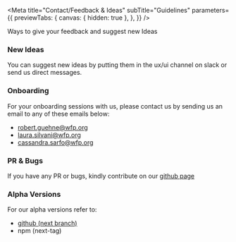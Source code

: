 
<Meta
  title="Contact/Feedback & Ideas"
  subTitle="Guidelines"
  parameters={{
    previewTabs: {
      canvas: { hidden: true },
    },
  }}
/>

Ways to give your feedback and suggest new Ideas

### New Ideas

You can suggest new ideas by putting them in the ux/ui channel on slack or send us direct messages.

### Onboarding

For your onboarding sessions with us, please contact us by sending us an email to any of these emails below:

- robert.guehne@wfp.org
- laura.silvani@wfp.org
- cassandra.sarfo@wfp.org

### PR & Bugs

If you have any PR or bugs, kindly contribute on our [github page](https://github.com/wfp/ui)

### Alpha Versions

For our alpha versions refer to:

- [github (next branch)](https://github.com/wfp/ui/tree/next)
- npm (next-tag)
